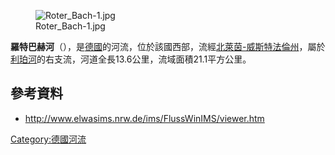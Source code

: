 {{Multiple issues|
{{No footnotes|time=2020-07-22T13:09:00+00:00}}
{{Refimprove|time=2020-07-22T13:09:00+00:00}}
}}
{{Coord|51|45|35|N|8|40|36|E|display=title}}
[[Image:Roter_Bach-1.jpg|right]]

'''羅特巴赫河'''（{{lang-de|Roter Bach}}），是[[德國|德國]]的河流，位於該國西部，流經[[北萊茵-威斯特法倫州|北萊茵-威斯特法倫州]]，屬於[[利珀河|利珀河]]的右支流，河道全長13.6公里，流域面積21.1平方公里。

==參考資料==
* http://www.elwasims.nrw.de/ims/FlussWinIMS/viewer.htm {{Wayback|url=http://www.elwasims.nrw.de/ims/FlussWinIMS/viewer.htm |date=20090907021410 }}

{{Germany-geo-stub}}
[[Category:德國河流|Category:德國河流]]